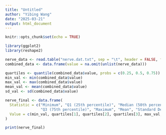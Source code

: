 ```yaml
---
title: "Untitled"
author: "Yibing Wang"
date: "2025-03-21"
output: html_document
---
```


```r
knitr::opts_chunk$set(echo = TRUE)
```

```r
library(ggplot2)
library(reshape2)

nerve_data <- read.table("nerve.dat.txt", sep = "\t", header = FALSE, fill = TRUE)
combined_data <- data.frame(value = na.omit(unlist(nerve_data)))

quartiles <- quantile(combined_data$value, probs = c(0.25, 0.5, 0.75))
min_val <- min(combined_data$value)
max_val <- max(combined_data$value)
mean_val <- mean(combined_data$value)
sd_val <- sd(combined_data$value)

nerve_final <- data.frame(
  Statistic = c("Minimum", "Q1 (25th percentile)", "Median (50th percentile)", 
                "Q3 (75th percentile)", "Maximum", "Mean", "Standard Deviation"),
  Value = c(min_val, quartiles[1], quartiles[2], quartiles[3], max_val, mean_val, sd_val)
)

print(nerve_final)

```

